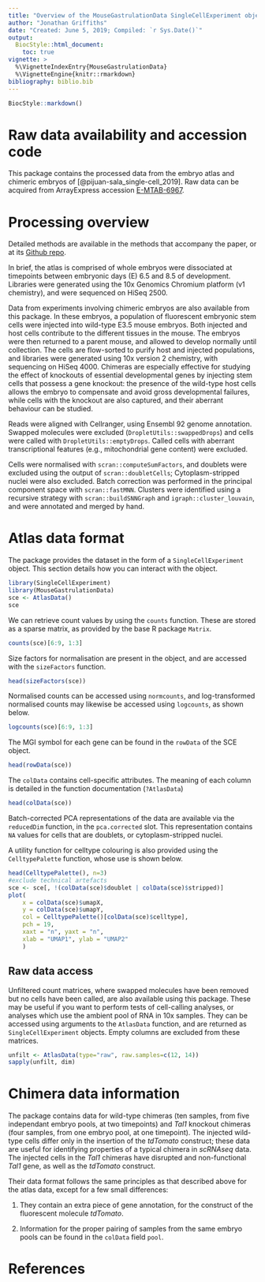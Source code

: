 ```yaml
---
title: "Overview of the MouseGastrulationData SingleCellExperiment object"
author: "Jonathan Griffiths"
date: "Created: June 5, 2019; Compiled: `r Sys.Date()`"
output:
  BiocStyle::html_document:
    toc: true
vignette: >
  %\VignetteIndexEntry{MouseGastrulationData}
  %\VignetteEngine{knitr::rmarkdown}
bibliography: biblio.bib
---
```


```r
BiocStyle::markdown()
```

# Raw data availability and accession code

This package contains the processed data from the embryo atlas and chimeric embryos of [@pijuan-sala_single-cell_2019].
Raw data can be acquired from ArrayExpress accession [E-MTAB-6967](https://www.ebi.ac.uk/arrayexpress/experiments/E-MTAB-6967/).

# Processing overview

Detailed methods are available in the methods that accompany the paper, or at its [Github repo](https://github.com/MarioniLab/EmbryoTimecourse2018/).

In brief, the atlas is comprised of whole embryos were dissociated at timepoints between embryonic days (E) 6.5 and 8.5 of development.
Libraries were generated using the 10x Genomics Chromium platform (v1 chemistry), and were sequenced on HiSeq 2500.

Data from experiments involving chimeric embryos are also available from this package.
In these embryos, a population of fluorescent embryonic stem cells were injected into wild-type E3.5 mouse embryos.
Both injected and host cells contribute to the different tissues in the mouse.
The embryos were then returned to a parent mouse, and allowed to develop normally until collection.
The cells are flow-sorted to purify host and injected populations, and libraries were generated using 10x version 2 chemistry, with sequencing on HiSeq 4000.
Chimeras are especially effective for studying the effect of knockouts of essential developmental genes by injecting stem cells that possess a gene knockout: the presence of the wild-type host cells allows the embryo to compensate and avoid gross developmental failures, while cells with the knockout are also captured, and their aberrant behaviour can be studied.

Reads were aligned with Cellranger, using Ensembl 92 genome annotation.
Swapped molecules were excluded (`DropletUtils::swappedDrops`) and cells were called with `DropletUtils::emptyDrops`.
Called cells with aberrant transcriptional features (e.g., mitochondrial gene content) were excluded.

Cells were normalised with `scran::computeSumFactors`, and doublets were excluded using the output of `scran::doubletCells`; 
Cytoplasm-stripped nuclei were also excluded.
Batch correction was performed in the principal component space with `scran::fastMNN`.
Clusters were identified using a recursive strategy with `scran::buildSNNGraph` and `igraph::cluster_louvain`, and were annotated and merged by hand.

# Atlas data format

The package provides the dataset in the form of a `SingleCellExperiment` object.
This section details how you can interact with the object.

```r
library(SingleCellExperiment)
library(MouseGastrulationData)
sce <- AtlasData()
sce
```

We can retrieve count values by using the `counts` function.
These are stored as a sparse matrix, as provided by the base R package `Matrix`.

```r
counts(sce)[6:9, 1:3]
```

Size factors for normalisation are present in the object, and are accessed with the `sizeFactors` function.

```r
head(sizeFactors(sce))
```

Normalised counts can be accessed using `normcounts`, and log-transformed normalised counts may likewise be accessed using `logcounts`, as shown below.

```r
logcounts(sce)[6:9, 1:3]
```

The MGI symbol for each gene can be found in the `rowData` of the SCE object.

```r
head(rowData(sce))
```

The `colData` contains cell-specific attributes.
The meaning of each column is detailed in the function documentation (`?AtlasData`)

```r
head(colData(sce))
```

Batch-corrected PCA representations of the data are available via the `reducedDim` function, in the `pca.corrected` slot.
This representation contains `NA` values for cells that are doublets, or cytoplasm-stripped nuclei.

A utility function for celltype colouring is also provided using the `CelltypePalette` function, whose use is shown below.

```r
head(CelltypePalette(), n=3)
#exclude technical artefacts
sce <- sce[, !(colData(sce)$doublet | colData(sce)$stripped)]
plot(
    x = colData(sce)$umapX,
    y = colData(sce)$umapY,
    col = CelltypePalette()[colData(sce)$celltype],
    pch = 19,
    xaxt = "n", yaxt = "n",
    xlab = "UMAP1", ylab = "UMAP2"
	)
```

## Raw data access

Unfiltered count matrices, where swapped molecules have been removed but no cells have been called, are also available using this package.
These may be useful if you want to perform tests of cell-calling analyses, or analyses which use the ambient pool of RNA in 10x samples.
They can be accessed using arguments to the `AtlasData` function, and are returned as `SingleCellExperiment` objects.
Empty columns are excluded from these matrices.

```r
unfilt <- AtlasData(type="raw", raw.samples=c(12, 14))
sapply(unfilt, dim)
```

# Chimera data information

The package contains data for wild-type chimeras (ten samples, from five independant embryo pools, at two timepoints) and *Tal1* knockout chimeras (four samples, from one embryo pool, at one timepoint).
The injected wild-type cells differ only in the insertion of the *tdTomato* construct; these data are useful for identifying properties of a typical chimera in *scRNAseq* data.
The injected cells in the *Tal1* chimeras have disrupted and non-functional *Tal1* gene, as well as the *tdTomato* construct.

Their data format follows the same principles as that described above for the atlas data, except for a few small differences:

1. They contain an extra piece of gene annotation, for the construct of the fluorescent molecule *tdTomato*.

2. Information for the proper pairing of samples from the same embryo pools can be found in the `colData` field `pool`.

# References
